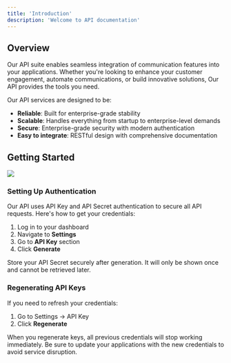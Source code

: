```yaml
---
title: 'Introduction'
description: 'Welcome to API documentation'
---
```


## Overview

Our API suite enables seamless integration of communication features into your applications. Whether you're looking to enhance your customer engagement, automate communications, or build innovative solutions, Our API provides the tools you need.

Our API services are designed to be:
- **Reliable**: Built for enterprise-grade stability
- **Scalable**: Handles everything from startup to enterprise-level demands
- **Secure**: Enterprise-grade security with modern authentication
- **Easy to integrate**: RESTful design with comprehensive documentation

## Getting Started

<Frame>
  <img src="/images/api_key.gif" />
</Frame>

### Setting Up Authentication

Our API uses API Key and API Secret authentication to secure all API requests. Here's how to get your credentials:

1. Log in to your dashboard
2. Navigate to **Settings**
3. Go to **API Key** section
4. Click **Generate**

<Note>
Store your API Secret securely after generation. It will only be shown once and cannot be retrieved later.
</Note>

### Regenerating API Keys

If you need to refresh your credentials:
1. Go to Settings → API Key
2. Click **Regenerate**

<Note>
When you regenerate keys, all previous credentials will stop working immediately. Be sure to update your applications with the new credentials to avoid service disruption.
</Note>

